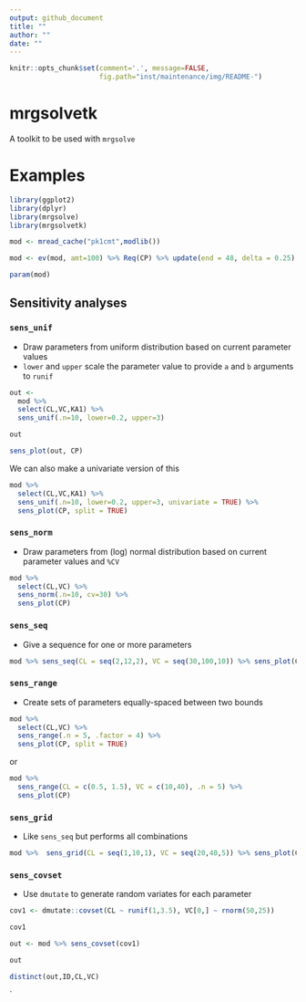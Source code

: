 ```yaml
---
output: github_document
title: ""
author: ""
date: ""
---
```

```r
knitr::opts_chunk$set(comment='.', message=FALSE, 
                      fig.path="inst/maintenance/img/README-")
```



# mrgsolvetk
A toolkit to be used with `mrgsolve`


# Examples
```r
library(ggplot2)
library(dplyr)
library(mrgsolve)
library(mrgsolvetk)

mod <- mread_cache("pk1cmt",modlib())

mod <- ev(mod, amt=100) %>% Req(CP) %>% update(end = 48, delta = 0.25)

param(mod)
```



## Sensitivity analyses

### `sens_unif`

- Draw parameters from uniform distribution based on current parameter values
- `lower` and `upper` scale the parameter value to provide `a` and `b` arguments to `runif`

```r
out <- 
  mod %>% 
  select(CL,VC,KA1) %>%
  sens_unif(.n=10, lower=0.2, upper=3)

out

sens_plot(out, CP)
```


We can also make a univariate version of this

```r

mod %>% 
  select(CL,VC,KA1) %>%
  sens_unif(.n=10, lower=0.2, upper=3, univariate = TRUE) %>%
  sens_plot(CP, split = TRUE)
```


### `sens_norm`

- Draw parameters from (log) normal distribution based on current parameter 
values and `%CV`

```r
mod %>% 
  select(CL,VC) %>%
  sens_norm(.n=10, cv=30) %>%
  sens_plot(CP)
```

### `sens_seq`

- Give a sequence for one or more parameters

```r
mod %>% sens_seq(CL = seq(2,12,2), VC = seq(30,100,10)) %>% sens_plot(CP)
```


### `sens_range`

- Create sets of parameters equally-spaced between two bounds

```r
mod %>%
  select(CL,VC) %>%
  sens_range(.n = 5, .factor = 4) %>%
  sens_plot(CP, split = TRUE)
```

or

```r

mod %>%
  sens_range(CL = c(0.5, 1.5), VC = c(10,40), .n = 5) %>%
  sens_plot(CP)
```



### `sens_grid`

- Like `sens_seq` but performs all combinations

```r
mod %>%  sens_grid(CL = seq(1,10,1), VC = seq(20,40,5)) %>% sens_plot(CP)
```

### `sens_covset`

- Use `dmutate` to generate random variates for each parameter 

```r
cov1 <- dmutate::covset(CL ~ runif(1,3.5), VC[0,] ~ rnorm(50,25))

cov1
```

```r
out <- mod %>% sens_covset(cov1) 
```

```r
out

distinct(out,ID,CL,VC)

```


`
